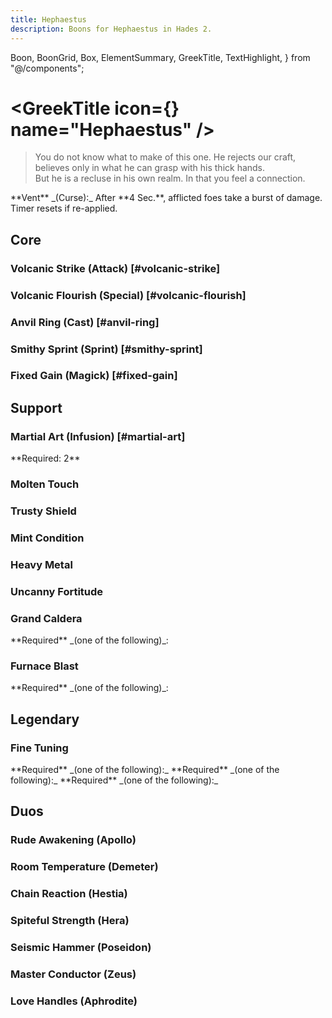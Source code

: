 ```yaml
---
title: Hephaestus
description: Boons for Hephaestus in Hades 2.
---
```


  Boon,
  BoonGrid,
  Box,
  ElementSummary,
  GreekTitle,
  TextHighlight,
} from "@/components";



# <GreekTitle icon={<IconHephaestus  />} name="Hephaestus" />

> You do not know what to make of this one. He rejects our craft, believes only in what he can grasp with his thick hands.\
> But he is a recluse in his own realm. In that you feel a connection.

<Box className="mt-4">
  **Vent** _(Curse):_ After **4 Sec.**, afflicted foes take a burst of damage.
  Timer resets if re-applied.
</Box>

<ElementSummary boons={DbBoons.Hephaestus} />

## Core

### Volcanic Strike (Attack) [#volcanic-strike]

<Boon boon={DbBoons.Hephaestus.volcanicStrike} />

### Volcanic Flourish (Special) [#volcanic-flourish]

<Boon boon={DbBoons.Hephaestus.volcanicFlourish} />

### Anvil Ring (Cast) [#anvil-ring]

<Boon boon={DbBoons.Hephaestus.anvilRing} />

### Smithy Sprint (Sprint) [#smithy-sprint]

<Boon boon={DbBoons.Hephaestus.smithySprint} />

### Fixed Gain (Magick) [#fixed-gain]

<Boon boon={DbBoons.Hephaestus.fixedGain} />

## Support

### <TextHighlight type="infusion">Martial Art (Infusion)</TextHighlight> [#martial-art]

<Boon boon={DbBoons.Hephaestus.martialArt} />

<Callout>
  **Required: 2** <IconEarth />
</Callout>

### Molten Touch

<Boon boon={DbBoons.Hephaestus.moltenTouch} />

### Trusty Shield

<Boon boon={DbBoons.Hephaestus.trustyShield} />

### Mint Condition

<Boon boon={DbBoons.Hephaestus.mintCondition} />

### Heavy Metal

<Boon boon={DbBoons.Hephaestus.heavyMetal} />

### Uncanny Fortitude

<Boon boon={DbBoons.Hephaestus.uncannyFortitude} />

### Grand Caldera

<Boon boon={DbBoons.Hephaestus.grandCaldera} />

<Callout>
  **Required** _(one of the following)_:
  <BoonGrid
    boons={[
      DbBoons.Hephaestus.volcanicStrike,
      DbBoons.Hephaestus.volcanicFlourish,
      DbBoons.Hephaestus.smithySprint,
    ]}
  />
</Callout>

### Furnace Blast

<Boon boon={DbBoons.Hephaestus.furnaceBlast} />

<Callout>
  **Required** _(one of the following)_:
  <BoonGrid
    boons={[
      DbBoons.Hephaestus.volcanicStrike,
      DbBoons.Hephaestus.volcanicFlourish,
      DbBoons.Hephaestus.smithySprint,
    ]}
  />
</Callout>

## <TextHighlight type="legendary">Legendary</TextHighlight>

### <TextHighlight type="legendary">Fine Tuning</TextHighlight>

<Boon boon={DbBoons.Hephaestus.fineTuning} />

<Callout>
  **Required** _(one of the following):_
  <BoonGrid
    boons={[
      DbBoons.Hephaestus.volcanicStrike,
      DbBoons.Hephaestus.volcanicFlourish,
      DbBoons.Hephaestus.smithySprint,
    ]}
  />
</Callout>

<Callout>
  **Required** _(one of the following):_
  <BoonGrid
    boons={[
      DbBoons.Hephaestus.heavyMetal,
      DbBoons.Hephaestus.trustyShield,
      DbBoons.Hephaestus.mintCondition,
    ]}
  />
</Callout>

<Callout>
  **Required** _(one of the following):_
  <BoonGrid
    boons={[
      DbBoons.Hephaestus.grandCaldera,
      DbBoons.Hephaestus.moltenTouch,
      DbBoons.Hephaestus.furnaceBlast,
    ]}
  />
</Callout>

## <TextHighlight type="duo">Duos</TextHighlight>

### <TextHighlight type="duo">Rude Awakening</TextHighlight> (Apollo)

<RudeAwakening />

### <TextHighlight type="duo">Room Temperature</TextHighlight> (Demeter)

<RoomTemperature />

### <TextHighlight type="duo">Chain Reaction</TextHighlight> (Hestia)

<ChainReaction />

### <TextHighlight type="duo">Spiteful Strength</TextHighlight> (Hera)

<SpitefulStrength />

### <TextHighlight type="duo">Seismic Hammer</TextHighlight> (Poseidon)

<SeismicHammer />

### <TextHighlight type="duo">Master Conductor</TextHighlight> (Zeus)

<MasterConductor />

### <TextHighlight type="duo">Love Handles</TextHighlight> (Aphrodite)

<LoveHandles />
